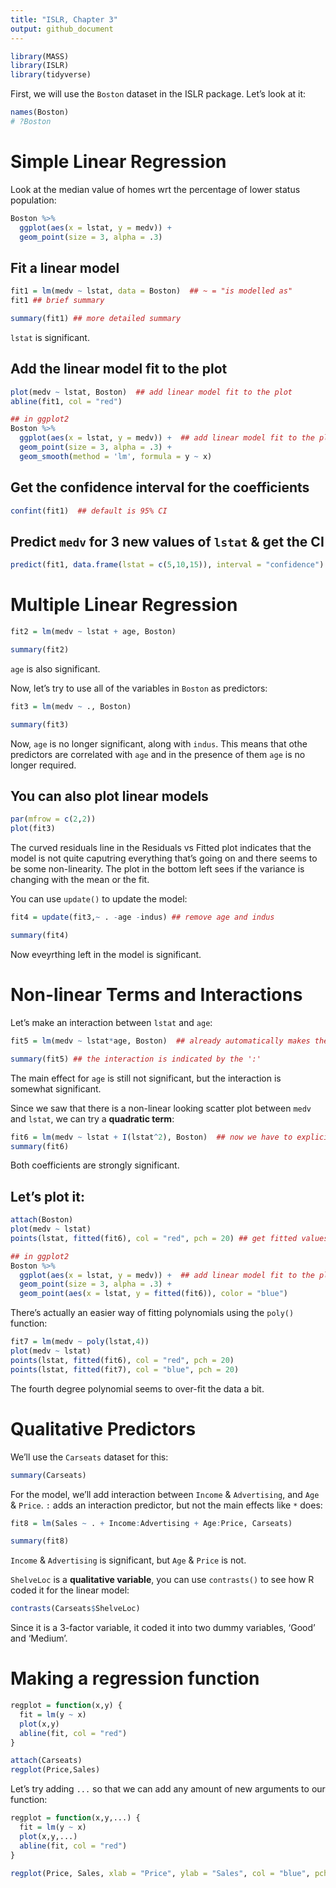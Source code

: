 ```yaml
---
title: "ISLR, Chapter 3"
output: github_document
---
```


```r
library(MASS)
library(ISLR)
library(tidyverse)
```
First, we will use the `Boston` dataset in the ISLR package. Let's look at it:
```r
names(Boston) 
# ?Boston
```

# Simple Linear Regression

Look at the median value of homes wrt the percentage of lower status population:
```r
Boston %>% 
  ggplot(aes(x = lstat, y = medv)) +
  geom_point(size = 3, alpha = .3)
```

## Fit a linear model
```r
fit1 = lm(medv ~ lstat, data = Boston)  ## ~ = "is modelled as"
fit1 ## brief summary

summary(fit1) ## more detailed summary
```
`lstat` is significant.

## Add the linear model fit to the plot

```r
plot(medv ~ lstat, Boston)  ## add linear model fit to the plot
abline(fit1, col = "red")

## in ggplot2
Boston %>% 
  ggplot(aes(x = lstat, y = medv)) +  ## add linear model fit to the plot
  geom_point(size = 3, alpha = .3) +
  geom_smooth(method = 'lm', formula = y ~ x)
```

## Get the confidence interval for the coefficients
```r
confint(fit1)  ## default is 95% CI
```

## Predict `medv` for 3 new values of `lstat` & get the CI
```r
predict(fit1, data.frame(lstat = c(5,10,15)), interval = "confidence")
```


# Multiple Linear Regression
```r
fit2 = lm(medv ~ lstat + age, Boston)

summary(fit2)
```

`age` is also significant.

Now, let's try to use all of the variables in `Boston` as predictors:
```r
fit3 = lm(medv ~ ., Boston)

summary(fit3)
```
Now, `age` is no longer significant, along with `indus`. This means that othe predictors are correlated with `age` and in the presence of them `age` is no longer required.

## You can also plot linear models
```r
par(mfrow = c(2,2))
plot(fit3)
```

The curved residuals line in the Residuals vs Fitted plot indicates that the model is not quite caputring everything that's going on and there seems to be some non-linearity. The plot in the bottom left sees if the variance is changing with the mean or the fit.

You can use `update()` to update the model:
```r
fit4 = update(fit3,~ . -age -indus) ## remove age and indus

summary(fit4)
```
Now eveyrthing left in the model is significant.

# Non-linear Terms and Interactions
Let's make an interaction between `lstat` and `age`:
```r
fit5 = lm(medv ~ lstat*age, Boston)  ## already automatically makes the main effects

summary(fit5) ## the interaction is indicated by the ':'
```
The main effect for `age` is still not significant, but the interaction is somewhat significant.

Since we saw that there is a non-linear looking scatter plot between `medv` and `lstat`, we can try a **quadratic term**:
```r
fit6 = lm(medv ~ lstat + I(lstat^2), Boston)  ## now we have to explicitly put in the main effect
summary(fit6)
```
Both coefficients are strongly significant.

## Let's plot it:
```r
attach(Boston)
plot(medv ~ lstat) 
points(lstat, fitted(fit6), col = "red", pch = 20) ## get fitted values from our model; pch = plotting character

## in ggplot2
Boston %>% 
  ggplot(aes(x = lstat, y = medv)) +  ## add linear model fit to the plot
  geom_point(size = 3, alpha = .3) +
  geom_point(aes(x = lstat, y = fitted(fit6)), color = "blue")
```

There's actually an easier way of fitting polynomials using the `poly()` function:
```r
fit7 = lm(medv ~ poly(lstat,4))
plot(medv ~ lstat) 
points(lstat, fitted(fit6), col = "red", pch = 20)
points(lstat, fitted(fit7), col = "blue", pch = 20)
```
   
The fourth degree polynomial seems to over-fit the data a bit.

# Qualitative Predictors
We'll use the `Carseats` dataset for this:
```r
summary(Carseats)
```

For the model, we'll add interaction between `Income` & `Advertising`, and `Age` & `Price`. `:` adds an interaction predictor, but not the main effects like `*` does:
```r
fit8 = lm(Sales ~ . + Income:Advertising + Age:Price, Carseats)

summary(fit8)
```
`Income` & `Advertising` is significant, but `Age` & `Price` is not.
 
`ShelveLoc` is a **qualitative variable**, you can use `contrasts()` to see how R coded it for the linear model:
```r
contrasts(Carseats$ShelveLoc)
```
Since it is a 3-factor variable, it coded it into two dummy variables, 'Good' and 'Medium'.

# Making a regression function

```r
regplot = function(x,y) {
  fit = lm(y ~ x)
  plot(x,y)
  abline(fit, col = "red")
}

attach(Carseats)
regplot(Price,Sales)
```

Let's try adding `...` so that we can add any amount of new arguments to our function:
```r
regplot = function(x,y,...) {
  fit = lm(y ~ x)
  plot(x,y,...)
  abline(fit, col = "red")
}

regplot(Price, Sales, xlab = "Price", ylab = "Sales", col = "blue", pch = 20)
```

